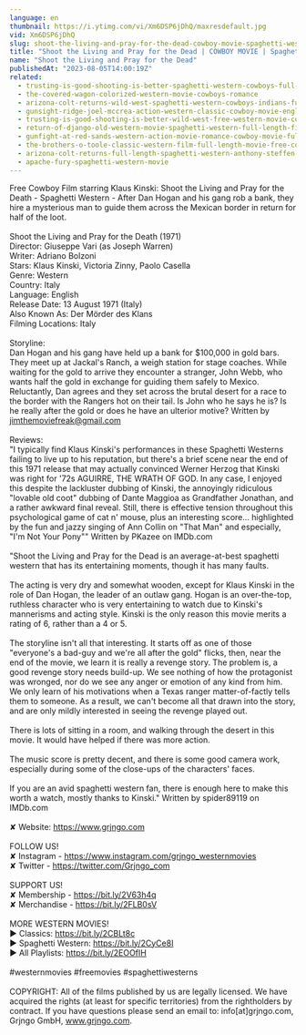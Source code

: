 ```yaml
---
language: en
thumbnail: https://i.ytimg.com/vi/Xm6DSP6jDhQ/maxresdefault.jpg
vid: Xm6DSP6jDhQ
slug: shoot-the-living-and-pray-for-the-dead-cowboy-movie-spaghetti-western
title: "Shoot the Living and Pray for the Dead | COWBOY MOVIE | Spaghetti Western"
name: "Shoot the Living and Pray for the Dead"
publishedAt: "2023-08-05T14:00:19Z"
related:
  - trusting-is-good-shooting-is-better-spaghetti-western-cowboys-full-western
  - the-covered-wagon-colorized-western-movie-cowboys-romance
  - arizona-colt-returns-wild-west-spaghetti-western-cowboys-indians-full-length
  - gunsight-ridge-joel-mccrea-action-western-classic-cowboy-movie-english
  - trusting-is-good-shooting-is-better-wild-west-free-western-movie-cowboys-english
  - return-of-django-old-western-movie-spaghetti-western-full-length-film-wild-west
  - gunfight-at-red-sands-western-action-movie-romance-cowboy-movie-full-length-film
  - the-brothers-o-toole-classic-western-film-full-length-movie-free-cowboy-movie-wild-west
  - arizona-colt-returns-full-length-spaghetti-western-anthony-steffen-cowboy-film-1970
  - apache-fury-spaghetti-western-movie
---
```


Free Cowboy Film starring Klaus Kinski: Shoot the Living and Pray for the Death - Spaghetti Western - After Dan Hogan and his gang rob a bank, they hire a mysterious man to guide them across the Mexican border in return for half of the loot. <br />
<br />
Shoot the Living and Pray for the Death  (1971)<br />
Director: Giuseppe Vari (as Joseph Warren)<br />
Writer: Adriano Bolzoni<br />
Stars: Klaus Kinski, Victoria Zinny, Paolo Casella <br />
Genre: Western<br />
Country: Italy<br />
Language: English<br />
Release Date: 13 August 1971 (Italy) <br />
Also Known As: Der Mörder des Klans <br />
Filming Locations: Italy <br />
<br />
Storyline: <br />
Dan Hogan and his gang have held up a bank for $100,000 in gold bars. They meet up at Jackal's Ranch, a weigh station for stage coaches. While waiting for the gold to arrive they encounter a stranger, John Webb, who wants half the gold in exchange for guiding them safely to Mexico. Reluctantly, Dan agrees and they set across the brutal desert for a race to the border with the Rangers hot on their tail. Is John who he says he is? Is he really after the gold or does he have an ulterior motive? Written by jimthemoviefreak@gmail.com<br />
<br />
Reviews: <br />
"I typically find Klaus Kinski's performances in these Spaghetti Westerns failing to live up to his reputation, but there's a brief scene near the end of this 1971 release that may actually convinced Werner Herzog that Kinski was right for '72s AGUIRRE, THE WRATH OF GOD. In any case, I enjoyed this despite the lackluster dubbing of Kinski, the annoyingly ridiculous "lovable old coot" dubbing of Dante Maggioa as Grandfather Jonathan, and a rather awkward final reveal. Still, there is effective tension throughout this psychological game of cat n' mouse, plus an interesting score... highlighted by the fun and jazzy singing of Ann Collin on "That Man" and especially, "I'm Not Your Pony"" Written by PKazee on IMDb.com<br />
<br />
"Shoot the Living and Pray for the Dead is an average-at-best spaghetti western that has its entertaining moments, though it has many faults.<br />
<br />
The acting is very dry and somewhat wooden, except for Klaus Kinski in the role of Dan Hogan, the leader of an outlaw gang. Hogan is an over-the-top, ruthless character who is very entertaining to watch due to Kinski's mannerisms and acting style. Kinski is the only reason this movie merits a rating of 6, rather than a 4 or 5.<br />
<br />
The storyline isn't all that interesting. It starts off as one of those "everyone's a bad-guy and we're all after the gold" flicks, then, near the end of the movie, we learn it is really a revenge story. The problem is, a good revenge story needs build-up. We see nothing of how the protagonist was wronged, nor do we see any anger or emotion of any kind from him. We only learn of his motivations when a Texas ranger matter-of-factly tells them to someone. As a result, we can't become all that drawn into the story, and are only mildly interested in seeing the revenge played out.<br />
<br />
There is lots of sitting in a room, and walking through the desert in this movie. It would have helped if there was more action.<br />
<br />
The music score is pretty decent, and there is some good camera work, especially during some of the close-ups of the characters' faces.<br />
<br />
If you are an avid spaghetti western fan, there is enough here to make this worth a watch, mostly thanks to Kinski." Written by spider89119 on IMDb.com<br />
<br />
✘ Website: https://www.grjngo.com<br />
<br />
FOLLOW US!<br />
✘ Instagram - https://www.instagram.com/grjngo_westernmovies<br />
✘ Twitter - https://twitter.com/Grjngo_com<br />
<br />
SUPPORT US!<br />
✘ Membership - https://bit.ly/2V63h4q<br />
✘ Merchandise - https://bit.ly/2FLB0sV<br />
<br />
MORE WESTERN MOVIES! <br />
► Classics: https://bit.ly/2CBLt8c <br />
► Spaghetti Western: https://bit.ly/2CyCe8I <br />
► All Playlists: https://bit.ly/2EOOfIH <br />
<br />
#westernmovies #freemovies #spaghettiwesterns<br />
<br />
COPYRIGHT: All of the films published by us are legally licensed. We have acquired the rights (at least for specific territories) from the rightholders by contract. If you have questions please send an email to: info[at]grjngo.com, Grjngo GmbH, www.grjngo.com.